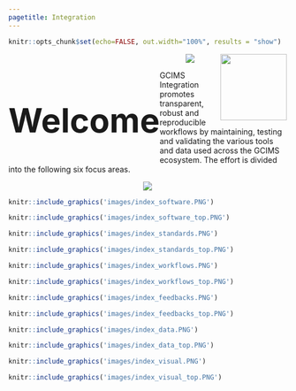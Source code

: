 ```yaml
---
pagetitle: Integration
---
```


```r
knitr::opts_chunk$set(echo=FALSE, out.width="100%", results = "show")
```

<!-------------------------->
<!-------------------------->
<h1 style="float:left;font-size:60px;vertical-align:middle"> Welcome </h1>
<img src="images/logo_pnnl.png" style="float:right;height:120px;">
<!-------------------------->
<!-------------------------->
<p align="center"> <img src="images/divider.png"></p>

GCIMS Integration promotes transparent, robust and reproducible workflows by maintaining, testing and validating the various tools and data used across the GCIMS ecosystem. The effort is divided into the following six focus areas.

<p align="center"> <img src="images/divider.png"></p>

<div class="container_map_outer">
<div class="container_map">
```r
knitr::include_graphics('images/index_software.PNG')
```
<div class="img-top">
  <a href = "index.html">
```r
knitr::include_graphics('images/index_software_top.PNG')
```
</a>
</div>
</div>
<div class="container_map">
```r
knitr::include_graphics('images/index_standards.PNG')
```
<div class="img-top">
  <a href = "index.html">
```r
knitr::include_graphics('images/index_standards_top.PNG')
```
</a>
</div>
</div>
<div class="container_map">
```r
knitr::include_graphics('images/index_workflows.PNG')
```
<div class="img-top">
  <a href = "index.html">
```r
knitr::include_graphics('images/index_workflows_top.PNG')
```
</a>
</div>
</div>
</div>

<div class="container_map_outer">
<div class="container_map">
```r
knitr::include_graphics('images/index_feedbacks.PNG')
```
<div class="img-top">
  <a href = "index.html">
```r
knitr::include_graphics('images/index_feedbacks_top.PNG')
```
</a>
</div>
</div>
<div class="container_map">
```r
knitr::include_graphics('images/index_data.PNG')
```
<div class="img-top">
  <a href = "index.html">
```r
knitr::include_graphics('images/index_data_top.PNG')
```
</a>
</div>
</div>
<div class="container_map">
```r
knitr::include_graphics('images/index_visual.PNG')
```
<div class="img-top">
  <a href = "index.html">
```r
knitr::include_graphics('images/index_visual_top.PNG')
```
</a>
</div>
</div>
</div>

